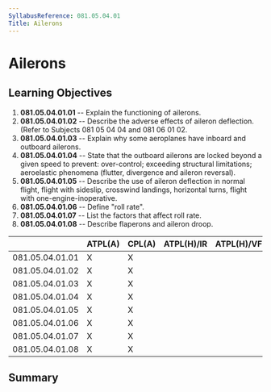 ```yaml
---
SyllabusReference: 081.05.04.01
Title: Ailerons
---
```


# Ailerons

## Learning Objectives

1.  **081.05.04.01.01** -- Explain the functioning of ailerons.
2.  **081.05.04.01.02** -- Describe the adverse effects of aileron deflection.
    (Refer to Subjects 081 05 04 04 and 081 06 01 02.
3.  **081.05.04.01.03** -- Explain why some aeroplanes have inboard and outboard
    ailerons.
4.  **081.05.04.01.04** -- State that the outboard ailerons are locked beyond a
    given speed to prevent: over-control; exceeding structural limitations;
    aeroelastic phenomena (flutter, divergence and aileron reversal).
5.  **081.05.04.01.05** -- Describe the use of aileron deflection in normal
    flight, flight with sideslip, crosswind landings, horizontal turns, flight
    with one-engine-inoperative.
6.  **081.05.04.01.06** -- Define "roll rate".
7.  **081.05.04.01.07** -- List the factors that affect roll rate.
8.  **081.05.04.01.08** -- Describe flaperons and aileron droop.

|                 | ATPL(A) | CPL(A) | ATPL(H)/IR | ATPL(H)/VFR | CPL(H) | IR  | CBIR(A) |
| --------------- | ------- | ------ | ---------- | ----------- | ------ | --- | ------- |
| 081.05.04.01.01 | X       | X      |            |             |        |     |         |
| 081.05.04.01.02 | X       | X      |            |             |        |     |         |
| 081.05.04.01.03 | X       | X      |            |             |        |     |         |
| 081.05.04.01.04 | X       | X      |            |             |        |     |         |
| 081.05.04.01.05 | X       | X      |            |             |        |     |         |
| 081.05.04.01.06 | X       | X      |            |             |        |     |         |
| 081.05.04.01.07 | X       | X      |            |             |        |     |         |
| 081.05.04.01.08 | X       | X      |            |             |        |     |         |

## Summary
